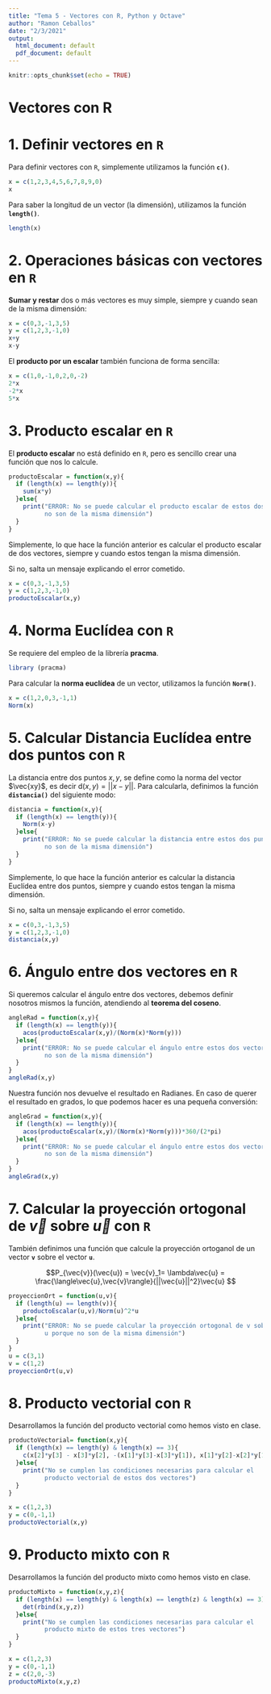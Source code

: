 ```yaml
---
title: "Tema 5 - Vectores con R, Python y Octave"
author: "Ramon Ceballos"
date: "2/3/2021"
output:
  html_document: default
  pdf_document: default
---
```


```r
knitr::opts_chunk$set(echo = TRUE)
```

# **Vectores con R**

# 1. Definir vectores en `R`

Para definir vectores con `R`, simplemente utilizamos la función **`c()`**.

```r
x = c(1,2,3,4,5,6,7,8,9,0)
x
```

Para saber la longitud de un vector (la dimensión), utilizamos la función **`length()`**.

```r
length(x)
```

# 2. Operaciones básicas con vectores en `R`

**Sumar y restar** dos o más vectores es muy simple, siempre y cuando sean de la misma dimensión:

```r
x = c(0,3,-1,3,5)
y = c(1,2,3,-1,0)
x+y
x-y
```


El **producto por un escalar** también funciona de forma sencilla:

```r
x = c(1,0,-1,0,2,0,-2)
2*x
-2*x
5*x
```

# 3. Producto escalar en `R`

El **producto escalar** no está definido en `R`, pero es sencillo crear una función que nos lo calcule.

```r
productoEscalar = function(x,y){
  if (length(x) == length(y)){
    sum(x*y)
  }else{
    print("ERROR: No se puede calcular el producto escalar de estos dos vectores porque 
          no son de la misma dimensión")
  }
}
```

Simplemente, lo que hace la función anterior es calcular el producto escalar de dos vectores, siempre y cuando estos tengan la misma dimensión. 

Si no, salta un mensaje explicando el error cometido.

```r
x = c(0,3,-1,3,5)
y = c(1,2,3,-1,0)
productoEscalar(x,y)
```


# 4. Norma Euclídea con `R`

Se requiere del empleo de la librería **pracma**.

```r
library (pracma)
```


Para calcular la **norma euclídea** de un vector, utilizamos la función **`Norm()`**.

```r
x = c(1,2,0,3,-1,1)
Norm(x)
```

# 5. Calcular Distancia Euclídea entre dos puntos con `R`

La distancia entre dos puntos $x,y$, se define como la norma del vector $\vec{xy}$, es decir $\text{d}(x,y) = ||x-y||$. Para calcularla, definimos la función **`distancia()`** del siguiente modo:

```r
distancia = function(x,y){
  if (length(x) == length(y)){
    Norm(x-y)
  }else{
    print("ERROR: No se puede calcular la distancia entre estos dos puntos porque 
          no son de la misma dimensión")
  }
}
```

Simplemente, lo que hace la función anterior es calcular la distancia Euclídea entre dos puntos, siempre y cuando estos tengan la misma dimensión. 

Si no, salta un mensaje explicando el error cometido.

```r
x = c(0,3,-1,3,5)
y = c(1,2,3,-1,0)
distancia(x,y)
```

# 6. Ángulo entre dos vectores en `R`

Si queremos calcular el ángulo entre dos vectores, debemos definir nosotros mismos la función, atendiendo al **teorema del coseno**.

```r
angleRad = function(x,y){
  if (length(x) == length(y)){
    acos(productoEscalar(x,y)/(Norm(x)*Norm(y)))
  }else{
    print("ERROR: No se puede calcular el ángulo entre estos dos vectores porque 
          no son de la misma dimensión")
  }
}
angleRad(x,y)
```

Nuestra función nos devuelve el resultado en Radianes. En caso de querer el resultado en grados, lo que podemos hacer es una pequeña conversión:

```r
angleGrad = function(x,y){
  if (length(x) == length(y)){
    acos(productoEscalar(x,y)/(Norm(x)*Norm(y)))*360/(2*pi)
  }else{
    print("ERROR: No se puede calcular el ángulo entre estos dos vectores porque 
          no son de la misma dimensión")
  }
}
angleGrad(x,y)
```

# 7. Calcular la proyección ortogonal de $\vec{v}$ sobre $\vec{u}$ con `R`

También definimos una función que calcule la proyección ortoganol de un vector **`v`** sobre el vector **`u`**.

$$P_{\vec{v}}(\vec{u}) = \vec{v}_1= \lambda\vec{u} = \frac{\langle\vec{u},\vec{v}\rangle}{||\vec{u}||^2}\vec{u} $$

```r
proyeccionOrt = function(u,v){
  if (length(u) == length(v)){
    productoEscalar(u,v)/Norm(u)^2*u
  }else{
    print("ERROR: No se puede calcular la proyección ortogonal de v sobre 
          u porque no son de la misma dimensión")
  }
}
u = c(3,1)
v = c(1,2)
proyeccionOrt(u,v)
```

# 8. Producto vectorial con `R`

Desarrollamos la función del producto vectorial como hemos visto en clase.

```r
productoVectorial= function(x,y){
  if (length(x) == length(y) & length(x) == 3){
    c(x[2]*y[3] - x[3]*y[2], -(x[1]*y[3]-x[3]*y[1]), x[1]*y[2]-x[2]*y[1])
  }else{
    print("No se cumplen las condiciones necesarias para calcular el 
          producto vectorial de estos dos vectores")
  }
}
```


```r
x = c(1,2,3)
y = c(0,-1,1)
productoVectorial(x,y)
```



# 9. Producto mixto con `R`

Desarrollamos la función del producto mixto como hemos visto en clase.

```r
productoMixto = function(x,y,z){
  if (length(x) == length(y) & length(x) == length(z) & length(x) == 3){
    det(rbind(x,y,z))
  }else{
    print("No se cumplen las condiciones necesarias para calcular el 
          producto mixto de estos tres vectores")
  }
}
```


```r
x = c(1,2,3)
y = c(0,-1,1)
z = c(2,0,-3)
productoMixto(x,y,z)
```








